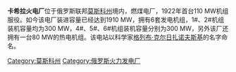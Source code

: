 {{expand|time=2013-05-10T06:54:25+00:00}}
{{unreferenced|time=2013-05-10T06:54:25+00:00}}
{{Infobox power station
| name               = 卡希拉火電廠
| official_name      = Kashirskaya GRES named after G.M. Krzhizhanovsky<br/>{{Lang|ru|Каширская ГРЭС имени Г. М. Кржижановского}}
| image              = Kashira Power Plant (01).jpg
| image_size         = 
| image_caption      = 
| image_alt          = 
| location_map       = European Russia
| location_map_width = 
| location_map_text  = 
| lat_d     = 54.8580555656
| lat_m     = 
| lat_s     = 
| lat_NS    = <!--N-->
| long_d    = 38.2597222322
| long_m    = 
| long_s    = 
| long_EW   = <!--E-->
| coordinates_type   = source:ruwiki_region:RU_type:landmark
| coordinates_display= inline,title
| coordinates_ref    = 
| country            = [[俄羅斯|俄羅斯]]
| locale             = [[卡希拉|卡希拉]]
| status             = O
| construction_began = 
| commissioned       = 1922年6月4日
| licence_expires    = 
| decommissioned     = 
| cost               = 
| owner              = [[OGK-1|OGK-1]]
| operator           = 
| developer          = 
| constructor        = 
| primary_fuel       = [[煤|煤]]
| secondary_fuel     = [[天然氣|天然氣]]
| tertiary_fuel      = 
| generation_units   = 1 x 330 MW<br/>5 x 300 MW<br/>1 x 80 MW
| turbine_manu_other = 
| combined_cycle     = 
| ghg_emission       = 
| thermal_power_all  = 80 MW
| installed_capacity = 1,910 MW
| max_planned_cap    = 
| capacity_factor    = 
| average_annual_gen = 
| net_generation     = 
| website            = [https://web.archive.org/web/20120227050616/http://www.ogk1.com/en/?ch=pl&id=2 www.ogk1.com]
| as_of              = 2010年11月21日
| extra              = 
}}

'''卡希拉火电厂'''位于俄罗斯联邦[[莫斯科州|莫斯科州]]境内，燃煤电厂，1922年首台110 MW机组服役。如今该电厂装进容量已经达到1910 MW，拥有6套发电机组，1#、2#机组装机容量均为300 MW，4#、5#、6#机组装机容量分别为300 MW，另外该厂还拥有一台80 MW的热电机组。该电站以科学家[[格列布·克尔日扎诺夫斯基|格列布·克尔日扎诺夫斯基]]的名字命名。

[[Category:莫斯科州|Category:莫斯科州]]
[[Category:俄罗斯火力发电厂|Category:俄罗斯火力发电厂]]